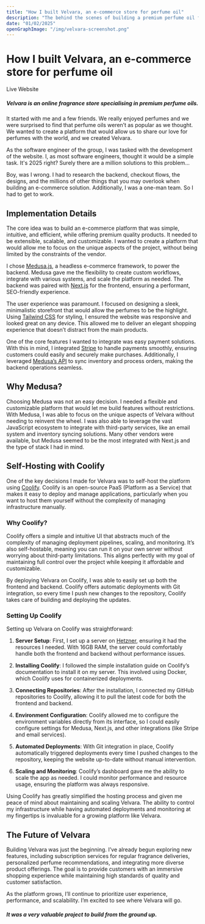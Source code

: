 ```yaml
---
title: "How I built Velvara, an e-commerce store for perfume oil"
description: "The behind the scenes of building a premium perfume oil fragrance store."
date: "01/02/2025"
openGraphImage: "/img/velvara-screenshot.png"
---
```


<HeaderImage
  src="/img/velvara-screenshot.png"
  alt="Screenshot of Velvara on desktop."
/>

# How I built Velvara, an e-commerce store for perfume oil

<CustomLink href="https://velvara.co.uk" className="not-prose">Live Website</CustomLink>

<Divider />

##### Velvara is an online fragrance store specialising in premium perfume oils.

It started with me and a few friends. We really enjoyed perfumes and we were surprised to find that perfume oils weren’t as popular as we thought. We wanted to create a platform that would allow us to share our love for perfumes with the world, and we created Velvara.

As the software engineer of the group, I was tasked with the development of the website. I, as most software engineers, thought it would be a simple task. It's 2025 right? Surely there are a million solutions to this problem...

Boy, was I wrong. I had to research the backend, checkout flows, the designs, and the millions of other things that you may overlook when building an e-commerce solution. Additionally, I was a one-man team. So I had to get to work.

## Implementation Details

The core idea was to build an e-commerce platform that was simple, intuitive, and efficient, while offering premium quality products. It needed to be extensible, scalable, and customizable. I wanted to create a platform that would allow me to focus on the unique aspects of the project, without being limited by the constraints of the vendor.

I chose [Medusa.js](https://medusajs.com/), a headless e-commerce framework, to power the backend. Medusa gave me the flexibility to create custom workflows, integrate with various systems, and scale the platform as needed. The backend was paired with [Next.js](https://nextjs.org/) for the frontend, ensuring a performant, SEO-friendly experience.

The user experience was paramount. I focused on designing a sleek, minimalistic storefront that would allow the perfumes to be the highlight. Using [Tailwind CSS](https://tailwindcss.com/) for styling, I ensured the website was responsive and looked great on any device. This allowed me to deliver an elegant shopping experience that doesn’t distract from the main products.

One of the core features I wanted to integrate was easy payment solutions. With this in mind, I integrated [Stripe](https://stripe.com/) to handle payments smoothly, ensuring customers could easily and securely make purchases. Additionally, I leveraged [Medusa’s API](https://medusajs.com/docs/) to sync inventory and process orders, making the backend operations seamless.

## Why Medusa?

Choosing Medusa was not an easy decision. I needed a flexible and customizable platform that would let me build features without restrictions. With Medusa, I was able to focus on the unique aspects of Velvara without needing to reinvent the wheel. I was also able to leverage the vast JavaScript ecosystem to integrate with third-party services, like an email system and inventory syncing solutions. Many other vendors were available, but Medusa seemed to be the most integrated with Next.js and the type of stack I had in mind.

## Self-Hosting with Coolify

One of the key decisions I made for Velvara was to self-host the platform using [Coolify](https://coolify.io/). Coolify is an open-source PaaS (Platform as a Service) that makes it easy to deploy and manage applications, particularly when you want to host them yourself without the complexity of managing infrastructure manually.

### Why Coolify?

Coolify offers a simple and intuitive UI that abstracts much of the complexity of managing deployment pipelines, scaling, and monitoring. It’s also self-hostable, meaning you can run it on your own server without worrying about third-party limitations. This aligns perfectly with my goal of maintaining full control over the project while keeping it affordable and customizable.

By deploying Velvara on Coolify, I was able to easily set up both the frontend and backend. Coolify offers automatic deployments with Git integration, so every time I push new changes to the repository, Coolify takes care of building and deploying the updates.

### Setting Up Coolify

Setting up Velvara on Coolify was straightforward:

1. **Server Setup**: First, I set up a server on [Hetzner](https://www.hetzner.com/), ensuring it had the resources I needed. With 16GB RAM, the server could comfortably handle both the frontend and backend without performance issues.
2. **Installing Coolify**: I followed the simple installation guide on Coolify’s documentation to install it on my server. This involved using Docker, which Coolify uses for containerized deployments.

3. **Connecting Repositories**: After the installation, I connected my GitHub repositories to Coolify, allowing it to pull the latest code for both the frontend and backend.

4. **Environment Configuration**: Coolify allowed me to configure the environment variables directly from its interface, so I could easily configure settings for Medusa, Next.js, and other integrations (like Stripe and email services).

5. **Automated Deployments**: With Git integration in place, Coolify automatically triggered deployments every time I pushed changes to the repository, keeping the website up-to-date without manual intervention.

6. **Scaling and Monitoring**: Coolify’s dashboard gave me the ability to scale the app as needed. I could monitor performance and resource usage, ensuring the platform was always responsive.

Using Coolify has greatly simplified the hosting process and given me peace of mind about maintaining and scaling Velvara. The ability to control my infrastructure while having automated deployments and monitoring at my fingertips is invaluable for a growing platform like Velvara.

## The Future of Velvara

Building Velvara was just the beginning. I’ve already begun exploring new features, including subscription services for regular fragrance deliveries, personalized perfume recommendations, and integrating more diverse product offerings. The goal is to provide customers with an immersive shopping experience while maintaining high standards of quality and customer satisfaction.

As the platform grows, I’ll continue to prioritize user experience, performance, and scalability. I’m excited to see where Velvara will go.

##### It was a very valuable project to build from the ground up.
